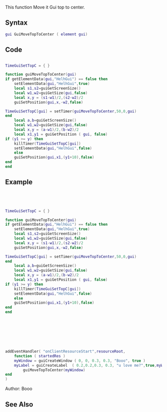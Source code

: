 {{Useless Function}}
<lowercasetitle></lowercasetitle>

This function Move it Gui top to center.

==Syntax==
<syntaxhighlight lang="lua">gui GuiMoveTopToCenter ( element gui)</syntaxhighlight>


==Code==
<syntaxhighlight lang="lua">

TimeGuiSetTopC = { }

function guiMoveTopToCenter(gui)
if getElementData(gui,"HelhGui") == false then
	setElementData(gui,"HelhGui",true)
    local s1,s2=guiGetScreenSize()
    local w1,w2=guiGetSize(gui,false)
    local x,y = (s1-w1)/2,(s2-w2)/2
	guiSetPosition(gui,x,-w2,false) 

TimeGuiSetTopC[gui] = setTimer(guiMoveTopToCenter,50,0,gui)
end
    local a,b=guiGetScreenSize()
    local w1,w2=guiGetSize(gui,false)
    local x,y = (a-w1)/2,(b-w2)/2
    local x1,y1 = guiGetPosition ( gui, false)
if (y1 >= y) then
    killTimer(TimeGuiSetTopC[gui])
	setElementData(gui,"HelhGui",false)
    else
    guiSetPosition(gui,x1,(y1+10),false)
end
end



</syntaxhighlight>



==Example==
<section name="Example" class="both" show="true">
<syntaxhighlight lang="lua">




TimeGuiSetTopC = { }

function guiMoveTopToCenter(gui)
if getElementData(gui,"HelhGui") == false then
	setElementData(gui,"HelhGui",true)
    local s1,s2=guiGetScreenSize()
    local w1,w2=guiGetSize(gui,false)
    local x,y = (s1-w1)/2,(s2-w2)/2
	guiSetPosition(gui,x,-w2,false) 

TimeGuiSetTopC[gui] = setTimer(guiMoveTopToCenter,50,0,gui)
end
    local a,b=guiGetScreenSize()
    local w1,w2=guiGetSize(gui,false)
    local x,y = (a-w1)/2,(b-w2)/2
    local x1,y1 = guiGetPosition ( gui, false)
if (y1 >= y) then
    killTimer(TimeGuiSetTopC[gui])
	setElementData(gui,"HelhGui",false)
    else
    guiSetPosition(gui,x1,(y1+10),false)
end
end








addEventHandler( "onClientResourceStart",resourceRoot,
 	function ( startedRes )
	myWindow = guiCreateWindow ( 0, 0, 0.3, 0.3, "Booo", true )
	myLabel = guiCreateLabel  ( 0.2,0.2,0.3, 0.3, "u love me?",true,myWindow)
		guiMoveTopToCenter(myWindow)
end
)


</syntaxhighlight>
</section>

Author: Booo

==See Also==
{{Useful_Functions}}